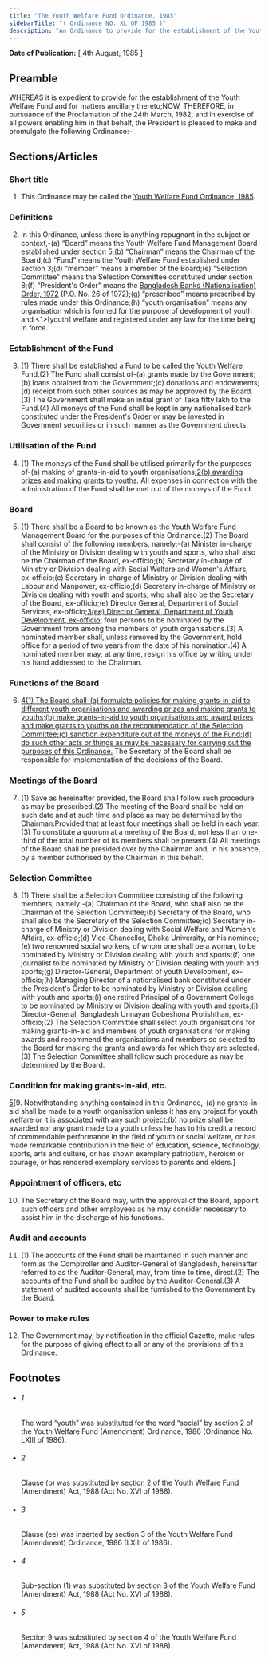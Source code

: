 ```yaml
---
title: "The Youth Welfare Fund Ordinance, 1985"
sidebarTitle: "( Ordinance NO. XL OF 1985 )"
description: "An Ordinance to provide for the establishment of the Youth Welfare Fund."
---
```


**Date of Publication:** [ 4th August, 1985 ]

## Preamble

WHEREAS it is expedient to provide for the establishment of the Youth Welfare Fund and for matters ancillary thereto;NOW, THEREFORE, in pursuance of the Proclamation of the 24th March, 1982, and in exercise of all powers enabling him in that behalf, the President is pleased to make and promulgate the following Ordinance:-

## Sections/Articles

### Short title

1. This Ordinance may be called the [Youth Welfare Fund Ordinance, 1985](/act-691.html "Youth Welfare Fund Ordinance, 1985").

### Definitions

2. In this Ordinance, unless there is anything repugnant in the subject or context,-(a) “Board” means the Youth Welfare Fund Management Board established under section 5;(b) “Chairman” means the Chairman of the Board;(c) “Fund” means the Youth Welfare Fund established under section 3;(d) “member” means a member of the Board;(e) “Selection Committee” means the Selection Committee constituted under section 8;(f) “President's Order” means the [Bangladesh Banks (Nationalisation) Order, 1972](/act-377.html "Bangladesh Banks (Nationalisation) Order, 1972 ") (P.O. No. 26 of 1972);(g) “prescribed” means prescribed by rules made under this Ordinance;(h) “youth organisation” means any organisation which is formed for the purpose of development of youth and <1>[youth] welfare and registered under any law for the time being in force.

### Establishment of the Fund

3. (1) There shall be established a Fund to be called the Youth Welfare Fund.(2) The Fund shall consist of-(a) grants made by the Government;(b) loans obtained from the Government;(c) donations and endowments;(d) receipt from such other sources as may be approved by the Board.(3) The Government shall make an initial grant of Taka fifty lakh to the Fund.(4) All moneys of the Fund shall be kept in any nationalised bank constituted under the President's Order or may be invested in Government securities or in such manner as the Government directs.

### Utilisation of the Fund

4. (1) The moneys of the Fund shall be utilised primarily for the purposes of-(a) making of grants-in-aid to youth organisations;[2](1)[(b) awarding prizes and making grants to youths.](2) All expenses in connection with the administration of the Fund shall be met out of the moneys of the Fund.

### Board

5. (1) There shall be a Board to be known as the Youth Welfare Fund Management Board for the purposes of this Ordinance.(2) The Board shall consist of the following members, namely:-(a) Minister in-charge of the Ministry or Division dealing with youth and sports, who shall also be the Chairman of the Board, ex-officio;(b) Secretary in-charge of Ministry or Division dealing with Social Welfare and Women's Affairs, ex-officio;(c) Secretary in-charge of Ministry or Division dealing with Labour and Manpower, ex-officio;(d) Secretary in-charge of Ministry or Division dealing with youth and sports, who shall also be the Secretary of the Board, ex-officio;(e) Director General, Department of Social Services, ex-officio;[3](1)[(ee) Director General, Department of Youth Development, ex-officio;](f) four persons to be nominated by the Government from among the members of youth organisations.(3) A nominated member shall, unless removed by the Government, hold office for a period of two years from the date of his nomination.(4) A nominated member may, at any time, resign his office by writing under his hand addressed to the Chairman.

### Functions of the Board

6. [4](1)[(1) The Board shall-(a) formulate policies for making grants-in-aid to different youth organisations and awarding prizes and making grants to youths;(b) make grants-in-aid to youth organisations and award prizes and make grants to youths on the recommendation of the Selection Committee;(c) sanction expenditure out of the moneys of the Fund;(d) do such other acts or things as may be necessary for carrying out the purposes of this Ordinance.](2) The Secretary of the Board shall be responsible for implementation of the decisions of the Board.

### Meetings of the Board

7. (1) Save as hereinafter provided, the Board shall follow such procedure as may be prescribed.(2) The meeting of the Board shall be held on such date and at such time and place as may be determined by the Chairman:Provided that at least four meetings shall be held in each year.(3) To constitute a quorum at a meeting of the Board, not less than one-third of the total number of its members shall be present.(4) All meetings of the Board shall be presided over by the Chairman and, in his absence, by a member authorised by the Chairman in this behalf.

### Selection Committee

8. (1) There shall be a Selection Committee consisting of the following members, namely:-(a) Chairman of the Board, who shall also be the Chairman of the Selection Committee;(b) Secretary of the Board, who shall also be the Secretary of the Selection Committee;(c) Secretary in-charge of Ministry or Division dealing with Social Welfare and Women's Affairs, ex-officio;(d) Vice-Chancellor, Dhaka University, or his nominee;(e) two renowned social workers, of whom one shall be a woman, to be nominated by Ministry or Division dealing with youth and sports;(f) one journalist to be nominated by Ministry or Division dealing with youth and sports;(g) Director-General, Department of youth Development, ex-officio;(h) Managing Director of a nationalised bank constituted under the President's Order to be nominated by Ministry or Division dealing with youth and sports;(i) one retired Principal of a Government College to be nominated by Ministry or Division dealing with youth and sports;(j) Director-General, Bangladesh Unnayan Gobeshona Protishthan, ex-officio;(2) The Selection Committee shall select youth organisations for making grants-in-aid and members of youth organisations for making awards and recommend the organisations and members so selected to the Board for making the grants and awards for which they are selected.(3) The Selection Committee shall follow such procedure as may be determined by the Board.

### Condition for making grants-in-aid, etc.

[5](1)[9. Notwithstanding anything contained in this Ordinance,-(a) no grants-in-aid shall be made to a youth organisation unless it has any project for youth welfare or it is associated with any such project;(b) no prize shall be awarded nor any grant made to a youth unless he has to his credit a record of commendable performance in the field of youth or social welfare, or has made remarkable contribution in the field of education, science, technology, sports, arts and culture, or has shown exemplary patriotism, heroism or courage, or has rendered exemplary services to parents and elders.]

### Appointment of officers, etc

10. The Secretary of the Board may, with the approval of the Board, appoint such officers and other employees as he may consider necessary to assist him in the discharge of his functions.

### Audit and accounts

11. (1) The accounts of the Fund shall be maintained in such manner and form as the Comptroller and Auditor-General of Bangladesh, hereinafter referred to as the Auditor-General, may, from time to time, direct.(2) The accounts of the Fund shall be audited by the Auditor-General.(3) A statement of audited accounts shall be furnished to the Government by the Board.

### Power to make rules

12. The Government may, by notification in the official Gazette, make rules for the purpose of giving effect to all or any of the provisions of this Ordinance.

## Footnotes

- ###### 1

  The word “youth” was substituted for the word “social” by section 2 of the Youth Welfare Fund (Amendment) Ordinance, 1986 (Ordinance No. LXIII of 1986).

- ###### 2

  Clause (b) was substituted by section 2 of the Youth Welfare Fund (Amendment) Act, 1988 (Act No. XVI of 1988).

- ###### 3

  Clause (ee) was inserted by section 3 of the Youth Welfare Fund (Amendment) Ordinance, 1986 (LXIII of 1986).

- ###### 4

  Sub-section (1) was substituted by section 3 of the Youth Welfare Fund (Amendment) Act, 1988 (Act No. XVI of 1988).

- ###### 5

  Section 9 was substituted by section 4 of the Youth Welfare Fund (Amendment) Act, 1988 (Act No. XVI of 1988).
